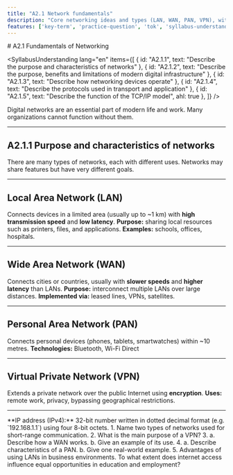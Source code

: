 ```yaml
---
title: "A2.1 Network fundamentals"
description: "Core networking ideas and types (LAN, WAN, PAN, VPN), with key terms and practice questions."
features: ['key-term', 'practice-question', 'tok', 'syllabus-understanding']
---
```



<article className="prose prose-lg prose-slate max-w-none">
# A2.1 Fundamentals of Networking

<SyllabusUnderstanding
  lang="en"
  items={[
    { id: "A2.1.1", text: "Describe the purpose and characteristics of networks" },
    { id: "A2.1.2", text: "Describe the purpose, benefits and limitations of modern digital infrastructure" },
    { id: "A2.1.3", text: "Describe how networking devices operate" },
    { id: "A2.1.4", text: "Describe the protocols used in transport and application" },
    { id: "A2.1.5", text: "Describe the function of the TCP/IP model", ahl: true },
  ]}
/>

Digital networks are an essential part of modern life and work. Many organizations cannot function without them.

---

## A2.1.1 Purpose and characteristics of networks

There are many types of networks, each with different uses. Networks may share features but have very different goals.

---

## Local Area Network (LAN)

Connects devices in a limited area (usually up to ~1 km) with **high transmission speed** and **low latency**.
**Purpose:** sharing local resources such as printers, files, and applications.
**Examples:** schools, offices, hospitals.

---

## Wide Area Network (WAN)

Connects cities or countries, usually with **slower speeds** and **higher latency** than LANs.
**Purpose:** interconnect multiple LANs over large distances.
**Implemented via:** leased lines, VPNs, satellites.

---

## Personal Area Network (PAN)

Connects personal devices (phones, tablets, smartwatches) within ~10 metres.
**Technologies:** Bluetooth, Wi-Fi Direct

---

## Virtual Private Network (VPN)

Extends a private network over the public Internet using **encryption**.
**Uses:** remote work, privacy, bypassing geographical restrictions.

---
<KeyTerm lang="en">
**IP address (IPv4):** 32-bit number written in dotted decimal format (e.g. `192.168.1.1`) using four 8-bit octets.
</KeyTerm>

<PracticeQuestion lang="en">
1. Name two types of networks used for short-range communication.
2. What is the main purpose of a VPN?
3. a. Describe how a WAN works. b. Give an example of its use.
4. a. Describe characteristics of a PAN. b. Give one real-world example.
5. Advantages of using LANs in business environments.
</PracticeQuestion>

<TOKBox lang="en">
To what extent does internet access influence equal opportunities in education and employment?
</TOKBox>

</article>
